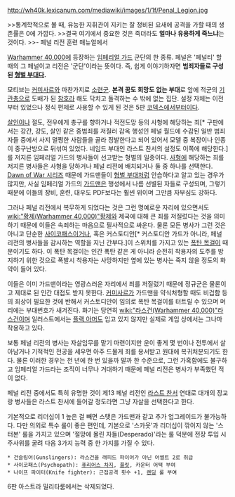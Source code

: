 {{{+1 '''Penal Legion'''}}}

http://wh40k.lexicanum.com/mediawiki/images/1/1f/Penal_Legion.jpg

>>통계학적으로 볼 때, 유능한 지휘관이 지키는 잘 정비된 요새에 공격을 가할 때의 생존률은 0에 가깝다. 
>>결국 여기에서 중요한 것은 죽더라도 '''얼마나 유용하게 죽느냐'''는 것이다.
>>- 페널 리전 훈련 매뉴얼에서

[[Warhammer 40,000]]에 등장하는 [[임페리얼 가드]] 군단의 한 종류. 페널은 '페널티' 할 때의 그 페널이고 리전은 '군단'이라는 뜻이다. 즉, 쉽게 이야기하자면 '''범죄자들로 구성된 [[형벌 부대]]다.'''

모티브는 [[커미사르]]와 마찬가지로 [[소련군]]. '''본격 꿈도 희망도 없는 부대'''로 앞에 적군의 [[기관총]]으로 도배가 된 [[참호]]라 해도 닥치고 돌격하는 수 밖에 없는 집단. 설정 자체는 이전부터 있었으나 정식 편제로 사용할 수 있게 된 것은 5판 [[코덱스]]에서부터이다.

[[살인]]이나 절도, 전우에게 총구를 향하거나 적전도망 등의 사형에 해당하는 죄[* 구판에서는 강간, 강도, 살인 같은 중범죄를 저질러 감옥 행성인 페널 월드에 수감된 일반 범죄자들 중에서 사지 멀쩡한 사람들을 골라 징발한다고 되어 있어서 모델 중 복장이나 인종이 중구난방으로 뒤섞여 있었다. 네임드 부대인 라스트 찬서의 설정도 이쪽에 해당한다.]를 저지른 임페리얼 가드의 병사들이 선고받는 형벌의 일종이다. [[사형]]에 해당하는 죄를 저지른 병사들은 사형을 당하거나 페널 리전에 배치되거나 둘 중 하나를 선택한다. [[Dawn of War 시리즈]] 때문에 가드맨들이 [[형벌 부대]]처럼 안습하다고 알고 있는 경우가 많지만, 사실 임페리얼 가드의 [[가드맨]]은 행성에서 나름 선별된 자들로 구성되며, 그렇기 때문에 이들의 장비, 훈련, 대우도 PDF보다는 훨씬 위이며 그만큼 자부심도 강하다.

그러나 페널 리전에서 복무하게 되었다는 것은 그런 명예로운 자리에 있으면서도 [[wiki:"황제(Warhammer 40,000)"황제]]와 제국에 대해 큰 죄를 저질렀다는 것을 의미하기 때문에 이들은 속죄하는 마음으로 필사적으로 싸운다. 물론 모든 병사가 그런 것은 아니고 단순한 [[사이코패스]]이거나, 혹은 커스토디안[* 커스토디안 가드가 아니라, 페널 리전의 병사들을 감시하는 역할을 지닌 간부다.]이 스위치를 가지고 있는 [[폭탄 목걸이]] 때문이기도 하다. 이 폭탄 목걸이는 인간 폭탄 같은 게 아니라 순전히 착용자의 도주를 방지하기 위한 것으로 폭발시 착용자는 사망하지만 옆에 있는 병사는 죽지 않을 정도의 화약이 들어 있다.

이들은 이미 가드맨이라는 영광스러운 자리에서 죄를 저질렀기 때문에 정규군은 물론이고 제대로 된 인간 대접도 받지 못한다. [[커미사르]]가 가드맨을 약식처형할 때도 비겁함 등의 죄상이 필요한 것에 반해서 커스토디안이 임의로 폭탄 목걸이를 터트릴 수 있으며 머리에는 부대번호가 새겨진다. 화기는 당연히 [[wiki:"라스건(Warhammer 40,000)"라스건]]이며 일러스트에서는 [[플랙 아머]]도 입고 있지 않지만 실제로 게임 상에서는 그나마 착용하고 있다.

보통 페널 리전의 병사는 자살임무를 맡기 마련이지만 운이 좋게 몇 번이나 전투에서 살아남거나 기적적인 전공을 세우면 아주 드물게 죄를 용서받고 원대에 복귀처분되기도 한다. 물론 이러한 경우는 천 년에 한 번 있을까 말까 한 수준으로, 그런 가혹함에도 불구하고 임페리얼 가드라는 조직이 너무나 거대하기 때문에 페널 리전은 병사가 부족했던 적이 없다.

페널 리전 중에서도 특히 유명한 것이 제13 페널 리전인 [[라스트 찬서]] 연대로 대개의 장교랑 병사들은 라스트 찬서에 들어갈 정도라면 그냥 자살을 선택한다고 한다.

기본적으로 리더십이 1 높은 걸 빼면 스탯은 가드맨과 같고 추가 업그레이드가 불가능하다. 다만 의외로 특수 룰이 좋은 편인데, 기본으로 '스카웃'과 리더십이 깎이지 않는 '스터본' 룰을 가지고 있으며 '절망에 몰린 자들(Desperado)'라는 룰 덕분에 전장 투입 시 주사위를 굴려 다음 3가지 능력 중 한 가지를 가질 수 있다.

 * 건슬링어(Gunslingers): 라스건을 래피드 파이어가 아닌 어썰트 2로 취급
 * 사이코패스(Psychopath): [[퓨리어스 차지]], [[플릿]], 카운터 어택 부여
 * 나이프 파이터(Knife fighter): 근접공격 횟수 +1, [[렌딩]] 룰 부여

6판 아스트라 밀리타룸에서는 삭제되었다.
